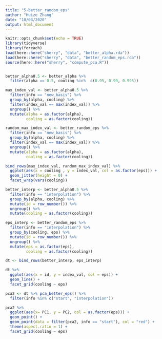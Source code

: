 ```yaml
---
title: "5-better_random_eps"
author: "Huize Zhang"
date: "10/03/2020"
output: html_document
---
```


```r
knitr::opts_chunk$set(echo = TRUE)
library(tidyverse)
library(foreach)
load(here::here("sherry", "data", "better_alpha.rda"))
load(here::here("sherry", "data", "better_random_eps.rda"))
source(here::here("sherry", "compute_pca.R"))


better_alpha0.5 <- better_alpha %>% 
  filter(alpha == 0.5, cooling %in%  c(0.95, 0.99, 0.995))
```

```r
max_index_val <- better_alpha0.5 %>%
  filter(info == "new_basis") %>%
  group_by(alpha, cooling) %>%
  filter(index_val == max(index_val)) %>%
  ungroup() %>%
  mutate(alpha = as.factor(alpha),
         cooling = as.factor(cooling))

random_max_index_val <- better_random_eps %>%
  filter(info == "new_basis") %>%
  group_by(alpha, cooling) %>%
  filter(index_val == max(index_val)) %>%
  ungroup() %>%
  mutate(alpha = as.factor(alpha),
         cooling = as.factor(cooling))

bind_rows(max_index_val, random_max_index_val) %>%
  ggplot(aes(x = cooling , y = index_val, col = as.factor(eps))) + 
  geom_jitter(height = 0) + 
  facet_wrap(vars(cooling))

```


```r
better_interp <- better_alpha0.5 %>% 
  filter(info == "interpolation") %>%
  group_by(alpha, cooling) %>%
  mutate(id = row_number()) %>% 
  ungroup() %>% 
  mutate(cooling = as.factor(cooling))

eps_interp <- better_random_eps %>% 
  filter(info == "interpolation") %>%
  group_by(cooling, eps) %>%
  mutate(id = row_number()) %>% 
  ungroup() %>% 
  mutate(eps = as.factor(eps), 
         cooling = as.factor(cooling))

dt <- bind_rows(better_interp, eps_interp) 

dt %>% 
  ggplot(aes(x = id, y = index_val, col = eps)) +
  geom_line() +
  facet_grid(cooling ~ eps)
```

```r
pca2 <- dt %>% pca_better_eps() %>%
  filter(info %in% c("start", "interpolation"))

pca2 %>%
  ggplot(aes(x= PC1, y = PC2, col = as.factor(eps))) +
  geom_point() +
  geom_point(data = filter(pca2, info == "start"), col = "red") +
  theme(aspect.ratio = 1) +
  facet_grid(cooling ~ eps)
```

